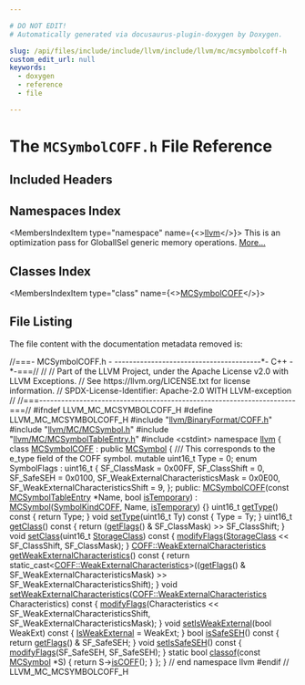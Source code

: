```yaml
---

# DO NOT EDIT!
# Automatically generated via docusaurus-plugin-doxygen by Doxygen.

slug: /api/files/include/include/llvm/include/llvm/mc/mcsymbolcoff-h
custom_edit_url: null
keywords:
  - doxygen
  - reference
  - file

---
```





# The `MCSymbolCOFF.h` File Reference

<DoxygenPage pluginConfig={pluginConfig}>



## Included Headers

<IncludesList>
<IncludesListItem
  filePath="llvm/BinaryFormat/COFF.h"
  permalink="/docs/api/files/include/include/llvm/include/llvm/binaryformat/coff-h"
  isLocal="true" />
<IncludesListItem
  filePath="llvm/MC/MCSymbol.h"
  permalink="/docs/api/files/include/include/llvm/include/llvm/mc/mcsymbol-h"
  isLocal="true" />
<IncludesListItem
  filePath="llvm/MC/MCSymbolTableEntry.h"
  permalink="/docs/api/files/include/include/llvm/include/llvm/mc/mcsymboltableentry-h"
  isLocal="true" />
<IncludesListItem
  filePath="cstdint"
  permalink=""
  isLocal="false" />
</IncludesList>

## Namespaces Index

<MembersIndex>

<MembersIndexItem
  type="namespace"
  name={<><a href="/docs/api/namespaces/llvm">llvm</a></>}>
This is an optimization pass for GlobalISel generic memory operations. <a href="/docs/api/namespaces/llvm/#details">More...</a>
</MembersIndexItem>

</MembersIndex>

## Classes Index

<MembersIndex>

<MembersIndexItem
  type="class"
  name={<><a href="/docs/api/classes/llvm/mcsymbolcoff">MCSymbolCOFF</a></>}>
</MembersIndexItem>

</MembersIndex>


## File Listing

The file content with the documentation metadata removed is:

<ProgramListing>

<Link id="l00001" /><CodeLine lineNumber="1"><Highlight kind="comment">//===- MCSymbolCOFF.h -  ----------------------------------------&#42;- C++ -&#42;-===//</Highlight><Highlight kind="normal"></Highlight></CodeLine>
<Link id="l00002" /><CodeLine lineNumber="2"><Highlight kind="normal"></Highlight><Highlight kind="comment">//</Highlight><Highlight kind="normal"></Highlight></CodeLine>
<Link id="l00003" /><CodeLine lineNumber="3"><Highlight kind="normal"></Highlight><Highlight kind="comment">// Part of the LLVM Project, under the Apache License v2.0 with LLVM Exceptions.</Highlight><Highlight kind="normal"></Highlight></CodeLine>
<Link id="l00004" /><CodeLine lineNumber="4"><Highlight kind="normal"></Highlight><Highlight kind="comment">// See https://llvm.org/LICENSE.txt for license information.</Highlight><Highlight kind="normal"></Highlight></CodeLine>
<Link id="l00005" /><CodeLine lineNumber="5"><Highlight kind="normal"></Highlight><Highlight kind="comment">// SPDX-License-Identifier: Apache-2.0 WITH LLVM-exception</Highlight><Highlight kind="normal"></Highlight></CodeLine>
<Link id="l00006" /><CodeLine lineNumber="6"><Highlight kind="normal"></Highlight><Highlight kind="comment">//</Highlight><Highlight kind="normal"></Highlight></CodeLine>
<Link id="l00007" /><CodeLine lineNumber="7"><Highlight kind="normal"></Highlight><Highlight kind="comment">//===----------------------------------------------------------------------===//</Highlight><Highlight kind="normal"></Highlight></CodeLine>
<Link id="l00008" /><CodeLine lineNumber="8"><Highlight kind="normal"></Highlight></CodeLine>
<Link id="l00009" /><CodeLine lineNumber="9"><Highlight kind="normal"></Highlight><Highlight kind="preprocessor">#ifndef LLVM&#95;MC&#95;MCSYMBOLCOFF&#95;H</Highlight><Highlight kind="normal"></Highlight></CodeLine>
<Link id="l00010" /><CodeLine lineNumber="10"><Highlight kind="normal"></Highlight><Highlight kind="preprocessor">#define LLVM&#95;MC&#95;MCSYMBOLCOFF&#95;H</Highlight><Highlight kind="normal"></Highlight></CodeLine>
<Link id="l00011" /><CodeLine lineNumber="11"><Highlight kind="normal"></Highlight></CodeLine>
<Link id="l00012" /><CodeLine lineNumber="12"><Highlight kind="normal"></Highlight><Highlight kind="preprocessor">#include &quot;<a href="/docs/api/files/include/include/llvm/include/llvm/binaryformat/coff-h">llvm/BinaryFormat/COFF.h</a>&quot;</Highlight><Highlight kind="normal"></Highlight></CodeLine>
<Link id="l00013" /><CodeLine lineNumber="13"><Highlight kind="normal"></Highlight><Highlight kind="preprocessor">#include &quot;<a href="/docs/api/files/include/include/llvm/include/llvm/mc/mcsymbol-h">llvm/MC/MCSymbol.h</a>&quot;</Highlight><Highlight kind="normal"></Highlight></CodeLine>
<Link id="l00014" /><CodeLine lineNumber="14"><Highlight kind="normal"></Highlight><Highlight kind="preprocessor">#include &quot;<a href="/docs/api/files/include/include/llvm/include/llvm/mc/mcsymboltableentry-h">llvm/MC/MCSymbolTableEntry.h</a>&quot;</Highlight><Highlight kind="normal"></Highlight></CodeLine>
<Link id="l00015" /><CodeLine lineNumber="15"><Highlight kind="normal"></Highlight><Highlight kind="preprocessor">#include &lt;cstdint&gt;</Highlight><Highlight kind="normal"></Highlight></CodeLine>
<Link id="l00016" /><CodeLine lineNumber="16"><Highlight kind="normal"></Highlight></CodeLine>
<Link id="l00017" /><CodeLine lineNumber="17"><Highlight kind="normal"></Highlight><Highlight kind="keyword">namespace </Highlight><Highlight kind="normal"><a href="/docs/api/namespaces/llvm">llvm</a> &#123;</Highlight></CodeLine>
<Link id="l00018" /><CodeLine lineNumber="18"><Highlight kind="normal"></Highlight></CodeLine>
<Link id="l00019" /><CodeLine lineNumber="19" lineLink="/docs/api/classes/llvm/mcsymbolcoff"><Highlight kind="normal"></Highlight><Highlight kind="keyword">class </Highlight><Highlight kind="normal"><a href="/docs/api/classes/llvm/mcsymbolcoff/#a9f4bc9d94fbfd9e2b3135ea1b4dc3193">MCSymbolCOFF</a> : </Highlight><Highlight kind="keyword">public</Highlight><Highlight kind="normal"> <a href="/docs/api/classes/llvm/mcsymbol/#a66a74a9d90f80bcf982d70ab2446862e">MCSymbol</a> &#123;</Highlight><Highlight kind="comment"></Highlight></CodeLine>
<Link id="l00020" /><CodeLine lineNumber="20"><Highlight kind="comment">  /// This corresponds to the e&#95;type field of the COFF symbol.</Highlight><Highlight kind="normal"></Highlight></CodeLine>
<Link id="l00021" /><CodeLine lineNumber="21"><Highlight kind="normal">  </Highlight><Highlight kind="keyword">mutable</Highlight><Highlight kind="normal"> uint16&#95;t Type = 0;</Highlight></CodeLine>
<Link id="l00022" /><CodeLine lineNumber="22"><Highlight kind="normal"></Highlight></CodeLine>
<Link id="l00023" /><CodeLine lineNumber="23"><Highlight kind="normal">  </Highlight><Highlight kind="keyword">enum</Highlight><Highlight kind="normal"> SymbolFlags : uint16&#95;t &#123;</Highlight></CodeLine>
<Link id="l00024" /><CodeLine lineNumber="24"><Highlight kind="normal">    SF&#95;ClassMask = 0x00FF,</Highlight></CodeLine>
<Link id="l00025" /><CodeLine lineNumber="25"><Highlight kind="normal">    SF&#95;ClassShift = 0,</Highlight></CodeLine>
<Link id="l00026" /><CodeLine lineNumber="26"><Highlight kind="normal"></Highlight></CodeLine>
<Link id="l00027" /><CodeLine lineNumber="27"><Highlight kind="normal">    SF&#95;SafeSEH = 0x0100,</Highlight></CodeLine>
<Link id="l00028" /><CodeLine lineNumber="28"><Highlight kind="normal">    SF&#95;WeakExternalCharacteristicsMask = 0x0E00,</Highlight></CodeLine>
<Link id="l00029" /><CodeLine lineNumber="29"><Highlight kind="normal">    SF&#95;WeakExternalCharacteristicsShift = 9,</Highlight></CodeLine>
<Link id="l00030" /><CodeLine lineNumber="30"><Highlight kind="normal">  &#125;;</Highlight></CodeLine>
<Link id="l00031" /><CodeLine lineNumber="31"><Highlight kind="normal"></Highlight></CodeLine>
<Link id="l00032" /><CodeLine lineNumber="32"><Highlight kind="normal"></Highlight><Highlight kind="keyword">public</Highlight><Highlight kind="normal">:</Highlight></CodeLine>
<Link id="l00033" /><CodeLine lineNumber="33" lineLink="/docs/api/classes/llvm/mcsymbolcoff/#a9f4bc9d94fbfd9e2b3135ea1b4dc3193"><Highlight kind="normal">  <a href="/docs/api/classes/llvm/mcsymbolcoff/#a9f4bc9d94fbfd9e2b3135ea1b4dc3193">MCSymbolCOFF</a>(</Highlight><Highlight kind="keyword">const</Highlight><Highlight kind="normal"> <a href="/docs/api/namespaces/llvm/#a9f4cf9e4567dcf87070176a271b63e38">MCSymbolTableEntry</a> &#42;Name, </Highlight><Highlight kind="keywordtype">bool</Highlight><Highlight kind="normal"> <a href="/docs/api/classes/llvm/mcsymbol/#acb1c818c7e94eb25afce63fc2f91c0e2">isTemporary</a>)</Highlight></CodeLine>
<Link id="l00034" /><CodeLine lineNumber="34"><Highlight kind="normal">      : <a href="/docs/api/classes/llvm/mcsymbol/#a66a74a9d90f80bcf982d70ab2446862e">MCSymbol</a>(<a href="/docs/api/classes/llvm/mcsymbol/#ab8dab642726ffad2a75d9fb7e4ec4291a031eff3517a3a7518e717cc1eb9c5b8c">SymbolKindCOFF</a>, Name, <a href="/docs/api/classes/llvm/mcsymbol/#acb1c818c7e94eb25afce63fc2f91c0e2">isTemporary</a>) &#123;&#125;</Highlight></CodeLine>
<Link id="l00035" /><CodeLine lineNumber="35"><Highlight kind="normal"></Highlight></CodeLine>
<Link id="l00036" /><CodeLine lineNumber="36" lineLink="/docs/api/classes/llvm/mcsymbolcoff/#a719212db6cebe8b978ebc9c4c7d0625b"><Highlight kind="normal">  uint16&#95;t <a href="/docs/api/classes/llvm/mcsymbolcoff/#a719212db6cebe8b978ebc9c4c7d0625b">getType</a>()</Highlight><Highlight kind="keyword"> const </Highlight><Highlight kind="normal">&#123;</Highlight></CodeLine>
<Link id="l00037" /><CodeLine lineNumber="37"><Highlight kind="normal">    </Highlight><Highlight kind="keywordflow">return</Highlight><Highlight kind="normal"> Type;</Highlight></CodeLine>
<Link id="l00038" /><CodeLine lineNumber="38"><Highlight kind="normal">  &#125;</Highlight></CodeLine>
<Link id="l00039" /><CodeLine lineNumber="39" lineLink="/docs/api/classes/llvm/mcsymbolcoff/#a78c4747e9872c40666e2e6932dabc8d0"><Highlight kind="normal">  </Highlight><Highlight kind="keywordtype">void</Highlight><Highlight kind="normal"> <a href="/docs/api/classes/llvm/mcsymbolcoff/#a78c4747e9872c40666e2e6932dabc8d0">setType</a>(uint16&#95;t Ty)</Highlight><Highlight kind="keyword"> const </Highlight><Highlight kind="normal">&#123;</Highlight></CodeLine>
<Link id="l00040" /><CodeLine lineNumber="40"><Highlight kind="normal">    Type = Ty;</Highlight></CodeLine>
<Link id="l00041" /><CodeLine lineNumber="41"><Highlight kind="normal">  &#125;</Highlight></CodeLine>
<Link id="l00042" /><CodeLine lineNumber="42"><Highlight kind="normal"></Highlight></CodeLine>
<Link id="l00043" /><CodeLine lineNumber="43" lineLink="/docs/api/classes/llvm/mcsymbolcoff/#af87b3ae59f6e6531a3c0cbc2aab544f6"><Highlight kind="normal">  uint16&#95;t <a href="/docs/api/classes/llvm/mcsymbolcoff/#af87b3ae59f6e6531a3c0cbc2aab544f6">getClass</a>()</Highlight><Highlight kind="keyword"> const </Highlight><Highlight kind="normal">&#123;</Highlight></CodeLine>
<Link id="l00044" /><CodeLine lineNumber="44"><Highlight kind="normal">    </Highlight><Highlight kind="keywordflow">return</Highlight><Highlight kind="normal"> (<a href="/docs/api/classes/llvm/mcsymbol/#a712cacf1731d527651876ac16e90cad0">getFlags</a>() &amp; SF&#95;ClassMask) &gt;&gt; SF&#95;ClassShift;</Highlight></CodeLine>
<Link id="l00045" /><CodeLine lineNumber="45"><Highlight kind="normal">  &#125;</Highlight></CodeLine>
<Link id="l00046" /><CodeLine lineNumber="46" lineLink="/docs/api/classes/llvm/mcsymbolcoff/#a8ff8aca2e0a127f3bf37e56c9dcaabaf"><Highlight kind="normal">  </Highlight><Highlight kind="keywordtype">void</Highlight><Highlight kind="normal"> <a href="/docs/api/classes/llvm/mcsymbolcoff/#a8ff8aca2e0a127f3bf37e56c9dcaabaf">setClass</a>(uint16&#95;t <a href="/docs/api/namespaces/llvm/xcoff/#abcfbfa374a3d08b4ee55f054ceb27a70">StorageClass</a>)</Highlight><Highlight kind="keyword"> const </Highlight><Highlight kind="normal">&#123;</Highlight></CodeLine>
<Link id="l00047" /><CodeLine lineNumber="47"><Highlight kind="normal">    <a href="/docs/api/classes/llvm/mcsymbol/#a4f740178324a11d838ee335b2986d6eb">modifyFlags</a>(<a href="/docs/api/namespaces/llvm/xcoff/#abcfbfa374a3d08b4ee55f054ceb27a70">StorageClass</a> &lt;&lt; SF&#95;ClassShift, SF&#95;ClassMask);</Highlight></CodeLine>
<Link id="l00048" /><CodeLine lineNumber="48"><Highlight kind="normal">  &#125;</Highlight></CodeLine>
<Link id="l00049" /><CodeLine lineNumber="49"><Highlight kind="normal"></Highlight></CodeLine>
<Link id="l00050" /><CodeLine lineNumber="50" lineLink="/docs/api/classes/llvm/mcsymbolcoff/#af37cdc599522d884c88461f88dc18ac2"><Highlight kind="normal">  <a href="/docs/api/namespaces/llvm/coff/#ac437dcd9750980233a278c48d2515271">COFF::WeakExternalCharacteristics</a> <a href="/docs/api/classes/llvm/mcsymbolcoff/#af37cdc599522d884c88461f88dc18ac2">getWeakExternalCharacteristics</a>()</Highlight><Highlight kind="keyword"> const </Highlight><Highlight kind="normal">&#123;</Highlight></CodeLine>
<Link id="l00051" /><CodeLine lineNumber="51"><Highlight kind="normal">    </Highlight><Highlight kind="keywordflow">return</Highlight><Highlight kind="normal"> </Highlight><Highlight kind="keyword">static&#95;cast&lt;</Highlight><Highlight kind="normal"><a href="/docs/api/namespaces/llvm/coff/#ac437dcd9750980233a278c48d2515271">COFF::WeakExternalCharacteristics</a></Highlight><Highlight kind="keyword">&gt;</Highlight><Highlight kind="normal">((<a href="/docs/api/classes/llvm/mcsymbol/#a712cacf1731d527651876ac16e90cad0">getFlags</a>() &amp; SF&#95;WeakExternalCharacteristicsMask) &gt;&gt;</Highlight></CodeLine>
<Link id="l00052" /><CodeLine lineNumber="52"><Highlight kind="normal">           SF&#95;WeakExternalCharacteristicsShift);</Highlight></CodeLine>
<Link id="l00053" /><CodeLine lineNumber="53"><Highlight kind="normal">  &#125;</Highlight></CodeLine>
<Link id="l00054" /><CodeLine lineNumber="54" lineLink="/docs/api/classes/llvm/mcsymbolcoff/#a2d6e7c88e67fc58206c665c3c4f498a1"><Highlight kind="normal">  </Highlight><Highlight kind="keywordtype">void</Highlight><Highlight kind="normal"> <a href="/docs/api/classes/llvm/mcsymbolcoff/#a2d6e7c88e67fc58206c665c3c4f498a1">setWeakExternalCharacteristics</a>(<a href="/docs/api/namespaces/llvm/coff/#ac437dcd9750980233a278c48d2515271">COFF::WeakExternalCharacteristics</a> Characteristics)</Highlight><Highlight kind="keyword"> const </Highlight><Highlight kind="normal">&#123;</Highlight></CodeLine>
<Link id="l00055" /><CodeLine lineNumber="55"><Highlight kind="normal">    <a href="/docs/api/classes/llvm/mcsymbol/#a4f740178324a11d838ee335b2986d6eb">modifyFlags</a>(Characteristics &lt;&lt; SF&#95;WeakExternalCharacteristicsShift,</Highlight></CodeLine>
<Link id="l00056" /><CodeLine lineNumber="56"><Highlight kind="normal">                SF&#95;WeakExternalCharacteristicsMask);</Highlight></CodeLine>
<Link id="l00057" /><CodeLine lineNumber="57"><Highlight kind="normal">  &#125;</Highlight></CodeLine>
<Link id="l00058" /><CodeLine lineNumber="58" lineLink="/docs/api/classes/llvm/mcsymbolcoff/#a238d8c4330bd8208af7c03ac2ac47117"><Highlight kind="normal">  </Highlight><Highlight kind="keywordtype">void</Highlight><Highlight kind="normal"> <a href="/docs/api/classes/llvm/mcsymbolcoff/#a238d8c4330bd8208af7c03ac2ac47117">setIsWeakExternal</a>(</Highlight><Highlight kind="keywordtype">bool</Highlight><Highlight kind="normal"> WeakExt)</Highlight><Highlight kind="keyword"> const </Highlight><Highlight kind="normal">&#123;</Highlight></CodeLine>
<Link id="l00059" /><CodeLine lineNumber="59"><Highlight kind="normal">    <a href="/docs/api/classes/llvm/mcsymbol/#a14d6c7ed60ac780e10ebc636b6aeba3f">IsWeakExternal</a> = WeakExt;</Highlight></CodeLine>
<Link id="l00060" /><CodeLine lineNumber="60"><Highlight kind="normal">  &#125;</Highlight></CodeLine>
<Link id="l00061" /><CodeLine lineNumber="61"><Highlight kind="normal"></Highlight></CodeLine>
<Link id="l00062" /><CodeLine lineNumber="62" lineLink="/docs/api/classes/llvm/mcsymbolcoff/#a8f99a95ef446233d0940b18a46321a88"><Highlight kind="normal">  </Highlight><Highlight kind="keywordtype">bool</Highlight><Highlight kind="normal"> <a href="/docs/api/classes/llvm/mcsymbolcoff/#a8f99a95ef446233d0940b18a46321a88">isSafeSEH</a>()</Highlight><Highlight kind="keyword"> const </Highlight><Highlight kind="normal">&#123;</Highlight></CodeLine>
<Link id="l00063" /><CodeLine lineNumber="63"><Highlight kind="normal">    </Highlight><Highlight kind="keywordflow">return</Highlight><Highlight kind="normal"> <a href="/docs/api/classes/llvm/mcsymbol/#a712cacf1731d527651876ac16e90cad0">getFlags</a>() &amp; SF&#95;SafeSEH;</Highlight></CodeLine>
<Link id="l00064" /><CodeLine lineNumber="64"><Highlight kind="normal">  &#125;</Highlight></CodeLine>
<Link id="l00065" /><CodeLine lineNumber="65" lineLink="/docs/api/classes/llvm/mcsymbolcoff/#a582f0e948a6c830817d56afcc5c8f4bc"><Highlight kind="normal">  </Highlight><Highlight kind="keywordtype">void</Highlight><Highlight kind="normal"> <a href="/docs/api/classes/llvm/mcsymbolcoff/#a582f0e948a6c830817d56afcc5c8f4bc">setIsSafeSEH</a>()</Highlight><Highlight kind="keyword"> const </Highlight><Highlight kind="normal">&#123;</Highlight></CodeLine>
<Link id="l00066" /><CodeLine lineNumber="66"><Highlight kind="normal">    <a href="/docs/api/classes/llvm/mcsymbol/#a4f740178324a11d838ee335b2986d6eb">modifyFlags</a>(SF&#95;SafeSEH, SF&#95;SafeSEH);</Highlight></CodeLine>
<Link id="l00067" /><CodeLine lineNumber="67"><Highlight kind="normal">  &#125;</Highlight></CodeLine>
<Link id="l00068" /><CodeLine lineNumber="68"><Highlight kind="normal"></Highlight></CodeLine>
<Link id="l00069" /><CodeLine lineNumber="69" lineLink="/docs/api/classes/llvm/mcsymbolcoff/#a8d0b7232f2ca80fd124bbb752f0479e3"><Highlight kind="normal">  </Highlight><Highlight kind="keyword">static</Highlight><Highlight kind="normal"> </Highlight><Highlight kind="keywordtype">bool</Highlight><Highlight kind="normal"> <a href="/docs/api/classes/llvm/mcsymbolcoff/#a8d0b7232f2ca80fd124bbb752f0479e3">classof</a>(</Highlight><Highlight kind="keyword">const</Highlight><Highlight kind="normal"> <a href="/docs/api/classes/llvm/mcsymbol/#a66a74a9d90f80bcf982d70ab2446862e">MCSymbol</a> &#42;S) &#123; </Highlight><Highlight kind="keywordflow">return</Highlight><Highlight kind="normal"> S-&gt;<a href="/docs/api/classes/llvm/mcsymbol/#a820696a7bde417a8827ec1a981968084">isCOFF</a>(); &#125;</Highlight></CodeLine>
<Link id="l00070" /><CodeLine lineNumber="70"><Highlight kind="normal">&#125;;</Highlight></CodeLine>
<Link id="l00071" /><CodeLine lineNumber="71"><Highlight kind="normal"></Highlight></CodeLine>
<Link id="l00072" /><CodeLine lineNumber="72"><Highlight kind="normal">&#125; </Highlight><Highlight kind="comment">// end namespace llvm</Highlight><Highlight kind="normal"></Highlight></CodeLine>
<Link id="l00073" /><CodeLine lineNumber="73"><Highlight kind="normal"></Highlight></CodeLine>
<Link id="l00074" /><CodeLine lineNumber="74"><Highlight kind="normal"></Highlight><Highlight kind="preprocessor">#endif </Highlight><Highlight kind="comment">// LLVM&#95;MC&#95;MCSYMBOLCOFF&#95;H</Highlight><Highlight kind="normal"></Highlight></CodeLine>

</ProgramListing>

</DoxygenPage>
